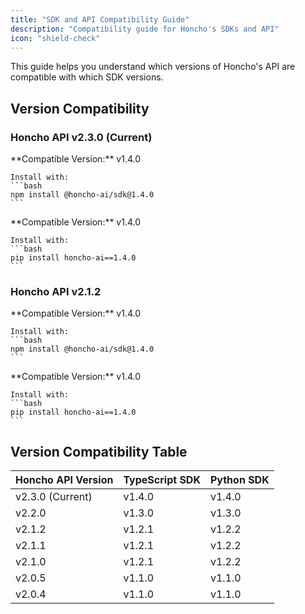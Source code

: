 ```yaml
---
title: "SDK and API Compatibility Guide"
description: "Compatibility guide for Honcho's SDKs and API"
icon: "shield-check"
---
```


This guide helps you understand which versions of Honcho's API are compatible with which SDK versions.

## Version Compatibility

### Honcho API v2.3.0 (Current)

<CardGroup cols={2}>
  <Card title="TypeScript SDK" icon="js">
    **Compatible Version:** v1.4.0

    Install with:
    ```bash
    npm install @honcho-ai/sdk@1.4.0
    ```
  </Card>
  <Card title="Python SDK" icon="python">
    **Compatible Version:** v1.4.0

    Install with:
    ```bash
    pip install honcho-ai==1.4.0
    ```
  </Card>
</CardGroup>

### Honcho API v2.1.2

<CardGroup cols={2}>
  <Card title="TypeScript SDK" icon="js">
    **Compatible Version:** v1.4.0

    Install with:
    ```bash
    npm install @honcho-ai/sdk@1.4.0
    ```
  </Card>

  <Card title="Python SDK" icon="python">
    **Compatible Version:** v1.4.0

    Install with:
    ```bash
    pip install honcho-ai==1.4.0
    ```
  </Card>

</CardGroup>

## Version Compatibility Table

| Honcho API Version | TypeScript SDK | Python SDK |
|-------------------|---------------|------------|
| v2.3.0 (Current) | v1.4.0 | v1.4.0 | Latest release |
| v2.2.0 | v1.3.0 | v1.3.0 |
| v2.1.2 | v1.2.1 | v1.2.2 |
| v2.1.1 | v1.2.1 | v1.2.2 |
| v2.1.0 | v1.2.1 | v1.2.2 |
| v2.0.5 | v1.1.0 | v1.1.0 |
| v2.0.4 | v1.1.0 | v1.1.0 |
